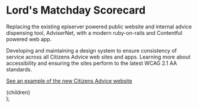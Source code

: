 

# Lord's Matchday Scorecard

Replacing the existing episerver powered public website and internal advice dispensing tool, AdviserNet, with a modern ruby-on-rails and Contentful powered web app.

Developing and maintaining a design system to ensure consistency of service across all Citizens Advice web sites and apps. Learning more about accessibility and ensuring the sites perform to the latest WCAG 2.1 AA standards.

<ImageWithCaption
  src="/ca.png"
  altText="A page of the Citizens Advice website, showing how a simple but elegant layout gives focus to the content."
  caption="One of the simple, beautiful and accessible templates used  by Citizens Advice.  I helped make it!"
  width={1440}
  height={900}
/>

[See an example of the new Citizens Advice website](https://www.citizensadvice.org.uk/immigration)

  <Layout>
    <Head pageTitle="Projects | Citizens Advice" />
    <Breadcrumbs
      crumbs={[
        { title: "Home", url: "/" },
        { title: "Projects" },
        { title: "Citizens Advice Public Website" },
      ]}
    />
    <main id="main-content">{children}</main>
  </Layout>
);

